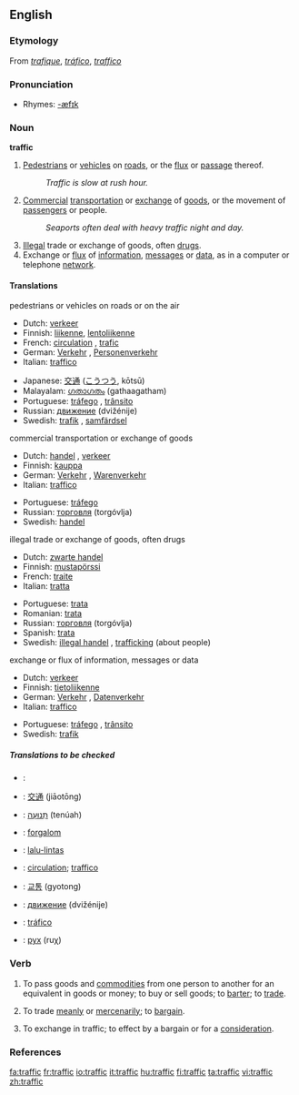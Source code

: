 ==English==

===Etymology===
From {{F.}} ''[[trafique]]'', {{S.}} ''[[tráfico]]'', {{It.}} ''[[traffico]]''

===Pronunciation===
*Rhymes: [[Rhymes:English:-æfɪk|-æfɪk]]

===Noun===
'''traffic'''  {{uncountable}}

# [[pedestrian|Pedestrians]] or [[vehicle]]s on [[road]]s, or the [[flux]] or [[passage]] thereof.
#: ''Traffic is slow at rush hour.''
# [[commercial|Commercial]] [[transportation]] or [[exchange]] of [[goods]], or the movement of [[passenger]]s or people.
#: ''Seaports often deal with heavy traffic night and day.''
# [[illegal|Illegal]] trade or exchange of goods, often [[drug]]s.
# Exchange or [[flux]] of [[information]], [[message]]s or [[data]], as in a computer or telephone [[network]].

====Translations====
;pedestrians or vehicles on roads or on the air
{{top}}
*Dutch: [[verkeer]] {{n}}
*Finnish: [[liikenne]], [[lentoliikenne]]
*French: [[circulation]] {{f}}, [[trafic]] {{m}}
*German: [[Verkehr]] {{m}}, [[Personenverkehr]] {{m}}
*Italian: [[traffico]] {{m}}
{{mid}}
*Japanese: [[交通]] ([[こうつう]], kōtsū)
*Malayalam: [[ഗതാഗതം]] (gathaagatham)
*Portuguese: [[tráfego]] {{m}}, [[trânsito]] {{m}}
*Russian: [[движение]] (dvižénije) {{n}}
*Swedish: [[trafik]] {{c}}, [[samfärdsel]] {{c}}
{{bottom}}

;commercial transportation or exchange of goods
{{top}}
*Dutch: [[handel]] {{m}}, [[verkeer]] {{n}}
*Finnish: [[kauppa]]
*German: [[Verkehr]] {{m}}, [[Warenverkehr]] {{m}}
*Italian: [[traffico]] {{m}}
{{mid}}
*Portuguese: [[tráfego]] {{m}}
*Russian: [[торговля]] (torgóvlja) {{f}}
*Swedish: [[handel]] {{c}}
{{bottom}}

;illegal trade or exchange of goods, often drugs
{{top}}
*Dutch: [[zwarte handel]] {{m}}
*Finnish: [[mustapörssi]]
*French: [[traite]] {{f}}
*Italian: [[tratta]] {{f}}
{{mid}}
*Portuguese: [[trata]] {{f}}
*Romanian: [[trata]] {{f}}
*Russian: [[торговля]] (torgóvlja) {{f}}
*Spanish: [[trata]] {{f}}
*Swedish: [[illegal handel]] {{c}}, [[trafficking]] {{c}} (about people)
{{bottom}}

;exchange or flux of information, messages or data
{{top}}
*Dutch: [[verkeer]] {{n}}
*Finnish: [[tietoliikenne]]
*German: [[Verkehr]] {{m}}, [[Datenverkehr]] {{m}}
*Italian: [[traffico]] {{m}}
{{mid}}
*Portuguese: [[tráfego]] {{m}}, [[trânsito]] {{m}}
*Swedish: [[trafik]] {{c}}
{{bottom}}

=====Translations to be checked=====
*{{ttbc|Arabic}}: {{ARchar|[[مرور]]}} {{Unicode|(murú:r)}} {{m}}
*{{ttbc|Chinese}}: [[交通]] (jiāotōng)
*{{ttbc|Hebrew}}: [[תנועה|תְּנוּעָה]] (tenúah) {{f}}
*{{ttbc|Hungarian}}: [[forgalom]]
*{{ttbc|Indonesian}}: [[lalu-lintas]]
*{{ttbc|Interlingua}}: [[circulation]]; [[traffico]]
*{{ttbc|Korean}}: [[교통]] (gyotong)
*{{ttbc|Russian}}: [[движение]] (dvižénije) {{n}}
*{{ttbc|Spanish}}: [[tráfico]] {{m}}
*{{ttbc|Ukrainian}}: [[рух]] (ruχ) {{m}}

===Verb===
{{en-infl-reg-consonant|traffic||k}} 
# {{intransitive}} To pass goods and [[commodity|commodities]] from one person to another for an equivalent in goods or money; to buy or sell goods; to [[barter]]; to [[trade]].
# {{intransitive}} To trade [[meanly]] or [[mercenarily]]; to [[bargain]].
# {{transitive}} To exchange in traffic; to effect by a bargain or for a [[consideration]].

===References===
{{R:Webster 1913}}

[[fa:traffic]]
[[fr:traffic]]
[[io:traffic]]
[[it:traffic]]
[[hu:traffic]]
[[fi:traffic]]
[[ta:traffic]]
[[vi:traffic]]
[[zh:traffic]]